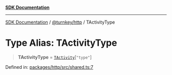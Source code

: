 [**SDK Documentation**](../../../README.mdx)

***

[SDK Documentation](../../../packages.mdx) / [@turnkey/http](../README.mdx) / TActivityType

# Type Alias: TActivityType

> **TActivityType** = [`TActivity`](TActivity.mdx)\[`"type"`\]

Defined in: [packages/http/src/shared.ts:7](https://github.com/tkhq/sdk/blob/e1b1a69bdd608320aaf03cc2dbbf68dc0c52b28d/packages/http/src/shared.ts#L7)

